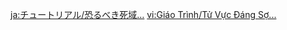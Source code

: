 {{Tutorial
|title    = Dreadful Withering...
|subtitle = Exploration Knowledge
|type     = Adventure
|icon     = Icon Tutorial Combat.png
|about    = The Withering
|image1   = Tutorial Dreadful Withering... 1.png
|text1    = [[The Withering]] is not a fixed location. Instead, it refers to areas that have been corroded by some sort of mysterious and ominous power. In these areas, [[characters]] will accumulate Decay. The speed of this accumulation will differ depending on the Withering Zone you're in.
|image2   = Tutorial Dreadful Withering... 2.png
|text2    = Depending on how much Decay you have accumulated, all your [[party]] members will have their {{Color|help|All Elemental RES, Physical RES, and Max HP decreased}}. These stats will decrease more in accordance with the amount of Decay accrued.
|image3   = Tutorial Dreadful Withering... 3.png
|text3    = If you remain within Withering Zones after you fully accumulate Decay, all your party members will {{Color|help|fall}}.
|image4   = Tutorial Dreadful Withering... 4.png
|text4    = You {{Color|help|must use the power of the Dendrograna}} to clear the Withering away. Only via this method can you destroy the Withering Branches that spread this corrosive power. {{Color|help|Only when all the Withering Branches within a Withering Zone are destroyed can the Tumor of the Withering at the beating heart of the area be destroyed}}.<br />Most Withering Zones can be destroyed in this way, but...
|image5   = Tutorial Dreadful Withering... 5.png
|text5    = Within the Withering Zones, [[Candles of Life]] and [[Flames of Life]] may appear and help to decrease the accumulation of Decay.<br />Prepare for the worst before entering the Withering Zones.
|sort     = 6150
}}
<noinclude>
[[ja:チュートリアル/恐るべき死域…]]
[[vi:Giáo Trình/Tử Vực Đáng Sợ...]]
</noinclude>